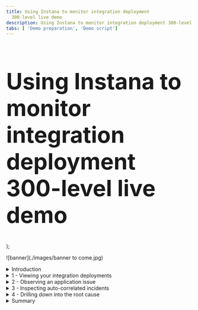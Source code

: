 ```yaml
---
title: Using Instana to monitor integration deployment
  300-level live demo
description: Using Instana to monitor integration deployment 300-level live demo
tabs: [ 'Demo preparation', 'Demo script']
---
```


  <span>
      <h1 style="font-size:60px;"> Using Instana to monitor integration deployment<br/> 300-level live demo</h1>
  </span>
);

![banner](./images/banner to come.jpg)

<span id="top"></span>

<details>

<summary>Introduction</summary>

<br/>

Today we will see how a bank can visualize its cloud native applications and integration deployment. This includes understanding the health of the infrastructure, components, and live transactions. 

<br/>

We’ll see how the bank is alerted to a live production issue. They will visualize the banking application that is experiencing the issue, with auto-correlated events highlighted within the context of that application. The team will drill down into the root cause and understand how to resolve the issue and prevent it from happening in the future. 

<br/>

Let’s get started.

<br/>

**[Go to top](#top)**

</details>

<details>

<summary>1 - Viewing your integration deployments</summary>

<br/>

| **1.1** | **Understand the Instana platform ** |
| :--- | :--- |
| **Narration** | Focus Bank uses microservices architecture for their application development. IBM MQ provides the communication, and IBM App Connect Enterprise the glue between microservices. The SRE (Site Reliability Engineer) and the application and integration teams need to be able to observe the environment and be alerted to issues that occur. They need to work together, collaboratively, to assure the Bank’s applications are available.<br/><br/>IBM Instana provides a full-stack observability platform, which gives deep insights for the SRE, application and integration teams. The home screen shows five categories, which act as launch points based on your role:<br/><br/>1. 'Website & Mobile Apps' shows the end user interaction and their experiences.<br/><br/>2. 'Applications' focuses on the server-side of the application, such as the number of calls, latency, and error call rate. <br/><br/>3. 'Platform' shows the target deployment environments that are used for the applications, such as Kubernetes, Cloud Foundry and vSphere.<br/><br/>4.	'Infrastructure' shows with the physical and virtualized servers underpinning the applications.<br/><br/>5. 'Events' highlights the incidents that the operational team should be reviewing. <br/><br/>These views are built from data sent by Instana agents installed on monitored hosts which automatically capture every request. Each agent has several technology sensors that understand how to collect the data - for instance there are MQ, App Connect, Kafka and API Connect sensors. |
| **Action** &nbsp; 1.1.1 | Show the Instana home screen, pausing to explain each category.<br/><br/> <img src="https://raw.githubusercontent.com/ibm-garage-tsa/platinum-demos/master/src/pages/300-observing-your-integration-estate-with-instana/images/1-1-1-instana-home-screen.png" width="800" /> |

| **1.2** | **View the entire network ** |
| :--- | :--- |
| **Narration** | Let’s look at Focus Bank’s infrastructure. <br/><br/>Instana provides an infrastructure map across the entire estate. This is automatically discovered by the Instana agents, with additional user categorization possible. <br/><br/>In Instana, servers are referred to as hosts. These hosts include those used for the integration technology as well as the microservices that make up the application. This view is not limited to a single data center - it is a global hybrid multi-cloud view where hosts are on-premises and in public cloud environments.<br/><br/>If we click one of the hosts, this will show the hardware specification, immediately highlighting any issues with the infrastructure. In this case, there are no issues. Scrolling down we can see the components installed. In this case you can see IBM MQ, IBM App Connect Enterprise and several others. <br/><br/>Let’s click into the host dashboard to take a deeper look. |
| **Action** &nbsp; 1.2.1 | Click the **infrastructure** icon.<br/><br/> <img src="https://raw.githubusercontent.com/ibm-garage-tsa/platinum-demos/master/src/pages/300-observing-your-integration-estate-with-instana/images/1-2-1-infrastructure-icon.png" width="800" /> |
| **Action** &nbsp; 1.2.2 | Point out that the servers are configured for this Instana instance. Point out the servers could include various categories across on-premises and the cloud.<br/><br/> <img src="https://raw.githubusercontent.com/ibm-garage-tsa/platinum-demos/master/src/pages/300-observing-your-integration-estate-with-instana/images/1-2-2-servers.png" width="800" /> |
| **Action** &nbsp; 1.2.3 | Zoom into the **cp4i** category and hover your mouse over each server to show the components. <br/><br/> <img src="https://raw.githubusercontent.com/ibm-garage-tsa/platinum-demos/master/src/pages/300-observing-your-integration-estate-with-instana/images/1-2-3-cp4i-category.png" width="800" /> |
| **Action** &nbsp; 1.2.4 | We will show the IBM MQ dashboard. Stop when you see **IBM MQ Queue Manager** within the list.<br/><br/> <img src="https://raw.githubusercontent.com/ibm-garage-tsa/platinum-demos/master/src/pages/300-observing-your-integration-estate-with-instana/images/1-2-4-mq-dashboard.png" width="800" /> |
| **Action** &nbsp; 1.2.5 | Click the server with IBM MQ and scroll down to view the components installed on the server. <br/><br/> <img src="https://raw.githubusercontent.com/ibm-garage-tsa/platinum-demos/master/src/pages/300-observing-your-integration-estate-with-instana/images/1-2-5-components.png" width="800" /> |
| **Action** &nbsp; 1.2.6 | Click **Open Dashboard**. <br/><br/> <img src="https://raw.githubusercontent.com/ibm-garage-tsa/platinum-demos/master/src/pages/300-observing-your-integration-estate-with-instana/images/1-2-6-open-dashboard.png" width="800" /> |

| **1.3** | **Examine IBM MQ’s metrics ** |
| :--- | :--- |
| **Narration** | Instana displays details such as the operating system and hostname. Live and historical charts are available for various metrics such as CPU, memory, network and disk utilization.<br/><br/>The software components running on the host can also be seen. Let’s take a closer look at one of these. |
| **Action** &nbsp; 1.3.1 | Expand the **IBM MQ Queue Manager** (1) section and click the link (2).<br/><br/> <img src="https://raw.githubusercontent.com/ibm-garage-tsa/platinum-demos/master/src/pages/300-observing-your-integration-estate-with-instana/images/1-3-1-link.png" width="800" /> |
| **Narration** | Here we can see the details for the IBM MQ Queue Manager. This is the default view provided automatically. <br/><br/>The MQ agent understands how to collect the metrics. The live and historical metrics show the number of connections into the queue manager, the number of messages, and the configured MQ objects. If we look at the queues table, we can quickly filter and see the current state, such as the number of messages on the queue, and the time of the last put and get. We can dig deeper into all the queues, topics and applications accessing the queue manager, and see the details. |
| **Action** &nbsp; 1.3.2 | <InlineNotification>There are two queue managers for the banking application, each having different queues to search for. If the IBM MQ instance starts with **corebanking** (1), search for <strong>BALANCE</strong> queue in the next step. Otherwise, search for <strong>AUDIT</strong>.</InlineNotification> <br/> Scroll down to the **Queues** table (2), and type either **balance** or **audit** into the **Search bar** (3). <br/><br/> <img src="https://raw.githubusercontent.com/ibm-garage-tsa/platinum-demos/master/src/pages/300-observing-your-integration-estate-with-instana/images/1-3-2-search.png" width="800" /> |
| **Action** &nbsp; 1.3.3 | Click the top queue.<br/><br/> <img src="https://raw.githubusercontent.com/ibm-garage-tsa/platinum-demos/master/src/pages/300-observing-your-integration-estate-with-instana/images/1-3-3-click-queue.png" width="800" /> |
| **Action** &nbsp; 1.3.4 | Point out the details for the queue.<br/><br/> <img src="https://raw.githubusercontent.com/ibm-garage-tsa/platinum-demos/master/src/pages/300-observing-your-integration-estate-with-instana/images/1-3-4-details.png" width="800" /> |
  
<br/>

**[Go to top](#top)**

</details>

<details>

<summary>2 - Observing an application issue</summary>

<br/>

| **2.1** | **Review the application  ** |
| :--- | :--- |
| **Narration** | Focus Bank’s SRE team has just received an alert from Instana that there has been a sudden increase in errors on their Banking application.<br/><br/>The alert shows up in the team's Slack channel, but it can also be configured to show up in PagerDuty, Microsoft Teams, and <a href="https://www.ibm.com/docs/en/instana-observability/current?topic=apis-alerting" target="_blank" rel="noreferrer">many others</a>.<br/><br/>Instana only sends alerts when end users are impacted, so the SREs know this is an issue that needs their attention.<br/><br/>The SRE team loads the Banking App summary tab and immediately sees that the erroneous call rate and latency has increased. Clearly something has suddenly started to go wrong. <br/><br/>The SRE team arranges a call with the application and integration teams so they can investigate together. Everyone on the call has a different level of knowledge of the application, so the team looks at the component topology. <br/><br/>They see the 'bankUI' microservice is where the communication starts, and this calls six separate request flows:<br/><br/>• Transfer API – implemented using App Connect<br/>• Balance API – implemented using App Connect<br/>• Audit API – implemented using App Connect<br/>• Notification – implemented using NodeJS<br/>• Fraud – implemented using Java in OpenLiberty<br/>• Authentication – implemented using Java in OpenLiberty<br/><br/>Some of these depend on further downstream components such as IBM MQ and DB2. All of these components and their relationships are automatically discovered and visually displayed. This is made possible by Instana tracking every request that flows through the application.<br/><br/>They can tell there are problems with the application because several services are highlighted in yellow. |
| **Action** &nbsp; 2.1.1 | Change the time period Instana is showing to 45 minutes past the hour, for a 15 minute window (1). Click **Set Time** (2).<br/><br/> <img src="https://raw.githubusercontent.com/ibm-garage-tsa/platinum-demos/master/src/pages/300-observing-your-integration-estate-with-instana/images/2-1-1-set-time.png" width="800" /> |
| **Action** &nbsp; 2.1.2 | Click the **Application** icon (1), and select **Banking App** (2) from the table.<br/><br/> <img src="https://raw.githubusercontent.com/ibm-garage-tsa/platinum-demos/master/src/pages/300-observing-your-integration-estate-with-instana/images/2-1-2-banking-app.png" width="800" /> |
| **Action** &nbsp; 2.1.3 | Show the **Erroneous Call Rate** (1) and **Latency** (2) graphs. Click the **Dependencies** (3) tab.<br/><br/> <img src="https://raw.githubusercontent.com/ibm-garage-tsa/platinum-demos/master/src/pages/300-observing-your-integration-estate-with-instana/images/2-1-3-graphs-dependencies.png" width="800" /> |
| **Action** &nbsp; 2.1.4 | Click through the first two columns of icons, pausing to show the technology being used and the summarized view. <br/><br/> <img src="https://raw.githubusercontent.com/ibm-garage-tsa/platinum-demos/master/src/pages/300-observing-your-integration-estate-with-instana/images/2-1-4-summarized-view.png" width="800" /> |
 
<br/>

**[Go to top](#top)**

</details> 

<details>

<summary>3 - Inspecting auto-correlated incidents</summary>

<br/>

| **3.1** | **Examine the issue ** |
| :--- | :--- |
| **Narration** | The SRE team clicks on the issue to inspect in more detail.<br/><br/>They see all the issues corelated together for the current incident on the events page. Instana classifies events into three categories:<br/><br/>1. Changes, for example a configuration change that may have occurred in the environment.<br/>2. Issues, that are identified within an individual component.<br/>3. Incidents, which correlates issues and changes automatically together.<br/><br/>The teams can see that the incident is still active, and the triggering event is still highlighted. A graphical view of the error is shown, explaining when the error started and the rate of failure. |
| **Action** &nbsp; 3.1.1 | Click the **Issues** button (1) and select **Sudden increase in the number of erroneous calls** (2). &nbsp; &nbsp; &nbsp; &nbsp; &nbsp; &nbsp; &nbsp; &nbsp; &nbsp; &nbsp; &nbsp; &nbsp; &nbsp; &nbsp; &nbsp; &nbsp; &nbsp; &nbsp; &nbsp; &nbsp; &nbsp; &nbsp; &nbsp; &nbsp; &nbsp; &nbsp; &nbsp; &nbsp; &nbsp; &nbsp; &nbsp; &nbsp; &nbsp; &nbsp;  &nbsp; &nbsp; &nbsp; &nbsp; &nbsp; &nbsp; &nbsp; &nbsp; &nbsp; &nbsp; &nbsp; &nbsp; &nbsp; &nbsp; &nbsp; &nbsp; &nbsp; &nbsp; &nbsp; &nbsp; &nbsp; &nbsp; &nbsp; &nbsp; &nbsp; &nbsp; &nbsp; &nbsp; &nbsp; &nbsp; &nbsp;  &nbsp; &nbsp; &nbsp; &nbsp; &nbsp; &nbsp; &nbsp; &nbsp; &nbsp; &nbsp; &nbsp; &nbsp; &nbsp; &nbsp; &nbsp; &nbsp; &nbsp; &nbsp; &nbsp; &nbsp; &nbsp; &nbsp; &nbsp; &nbsp; &nbsp; &nbsp; &nbsp; &nbsp; &nbsp; &nbsp; &nbsp; &nbsp;  <br/><br/> <img src="https://raw.githubusercontent.com/ibm-garage-tsa/platinum-demos/master/src/pages/300-observing-your-integration-estate-with-instana/images/3-1-1-sudden-increase.png" width="800" /> |
| **Action** &nbsp; 3.1.2 | Show the issue is still open (1), and click the **Analyze Calls** button (2). &nbsp; &nbsp; &nbsp; &nbsp; &nbsp; &nbsp; &nbsp; &nbsp; &nbsp; &nbsp; &nbsp; &nbsp; &nbsp; &nbsp; &nbsp; &nbsp; &nbsp; &nbsp; &nbsp; &nbsp; &nbsp; &nbsp; &nbsp; &nbsp;  &nbsp; &nbsp; &nbsp; &nbsp; &nbsp; &nbsp; &nbsp; &nbsp; &nbsp; &nbsp; &nbsp; &nbsp; &nbsp; &nbsp; &nbsp; &nbsp; &nbsp; &nbsp; &nbsp; &nbsp; &nbsp; &nbsp; &nbsp; &nbsp; &nbsp; &nbsp; &nbsp; &nbsp; &nbsp; &nbsp;  &nbsp; &nbsp; &nbsp; &nbsp; &nbsp; &nbsp; &nbsp; &nbsp; &nbsp; &nbsp; &nbsp; &nbsp; &nbsp; &nbsp; &nbsp; &nbsp; &nbsp; &nbsp; &nbsp; &nbsp; &nbsp; &nbsp; &nbsp; &nbsp; &nbsp; &nbsp; &nbsp; &nbsp; &nbsp; &nbsp; &nbsp; &nbsp; &nbsp; &nbsp; &nbsp; &nbsp; &nbsp; &nbsp; &nbsp; &nbsp; &nbsp; &nbsp;  <br/><br/> <img src="https://raw.githubusercontent.com/ibm-garage-tsa/platinum-demos/master/src/pages/300-observing-your-integration-estate-with-instana/images/3-1-2-analyze-calls-button.png" width="800" /> |
 
<br/>

**[Go to top](#top)**

</details>

<details>

<summary>4 - Drilling down into the root cause</summary>

<br/>

| **4.1** | **View the calls via the visual dashboard ** |
| :--- | :--- |
| **Narration** | The team navigates into the affected API calls to drill down into the cause. <br/><br/>Instana traces all of the calls. The team selects one of the invocations for further analysis.  &nbsp; &nbsp; &nbsp; &nbsp; &nbsp; &nbsp; &nbsp; &nbsp; &nbsp; &nbsp; &nbsp; &nbsp; &nbsp; &nbsp; &nbsp; &nbsp; &nbsp; &nbsp; &nbsp; &nbsp; &nbsp; &nbsp; &nbsp; &nbsp; &nbsp;  &nbsp; &nbsp; &nbsp; &nbsp; &nbsp; &nbsp; &nbsp; &nbsp; &nbsp; &nbsp; &nbsp; &nbsp; &nbsp; &nbsp; &nbsp; &nbsp; &nbsp; &nbsp; &nbsp; &nbsp; &nbsp; &nbsp; &nbsp; &nbsp; &nbsp; &nbsp; &nbsp; &nbsp; &nbsp; &nbsp; &nbsp;  &nbsp; &nbsp; &nbsp; &nbsp; &nbsp; &nbsp; &nbsp; &nbsp; &nbsp; &nbsp; &nbsp; &nbsp; &nbsp; &nbsp; &nbsp; &nbsp; &nbsp; &nbsp; &nbsp; &nbsp; &nbsp; &nbsp; &nbsp; &nbsp; &nbsp; &nbsp; &nbsp; &nbsp; &nbsp; &nbsp; &nbsp; &nbsp;  &nbsp; &nbsp; &nbsp; &nbsp; &nbsp; &nbsp; &nbsp; &nbsp; &nbsp; &nbsp; &nbsp;  |
| **Action** &nbsp; 4.1.1 | Expand the **GET /api/balance** row, showing all the affected calls. &nbsp; &nbsp; &nbsp; &nbsp; &nbsp; &nbsp; &nbsp; &nbsp; &nbsp; &nbsp; &nbsp; &nbsp; &nbsp; &nbsp; &nbsp; &nbsp; &nbsp; &nbsp; &nbsp; &nbsp; &nbsp; &nbsp; &nbsp; &nbsp; &nbsp;  &nbsp; &nbsp; &nbsp; &nbsp; &nbsp; &nbsp; &nbsp; &nbsp; &nbsp; &nbsp; &nbsp; &nbsp; &nbsp; &nbsp; &nbsp; &nbsp; &nbsp; &nbsp; &nbsp; &nbsp; &nbsp; &nbsp; &nbsp; &nbsp; &nbsp; &nbsp; &nbsp; &nbsp; &nbsp; &nbsp; &nbsp;  &nbsp; &nbsp; &nbsp; &nbsp; &nbsp; &nbsp; &nbsp; &nbsp; &nbsp; &nbsp; &nbsp; &nbsp; &nbsp; &nbsp; &nbsp; &nbsp; &nbsp; &nbsp; &nbsp; &nbsp; &nbsp; &nbsp; &nbsp; &nbsp; &nbsp; &nbsp; &nbsp; &nbsp; &nbsp; &nbsp; &nbsp; &nbsp;  &nbsp; &nbsp; &nbsp; &nbsp; &nbsp; &nbsp; &nbsp; &nbsp; &nbsp; &nbsp; &nbsp; &nbsp; &nbsp; &nbsp; &nbsp; &nbsp; &nbsp; &nbsp; &nbsp; &nbsp; &nbsp; &nbsp; &nbsp; &nbsp; &nbsp;  &nbsp; &nbsp; &nbsp; &nbsp; &nbsp; &nbsp; &nbsp; &nbsp; &nbsp; &nbsp; &nbsp; &nbsp; &nbsp; &nbsp; &nbsp; <br/><br/> <img src="https://raw.githubusercontent.com/ibm-garage-tsa/platinum-demos/master/src/pages/300-observing-your-integration-estate-with-instana/images/4-1-1-affected-calls.png" width="800" /> |
| **Action** &nbsp; 4.1.2 | Click the top call. &nbsp; &nbsp; &nbsp; &nbsp; &nbsp; &nbsp; &nbsp; &nbsp; &nbsp; &nbsp; &nbsp; &nbsp; &nbsp; &nbsp; &nbsp; &nbsp; &nbsp; &nbsp; &nbsp; &nbsp; &nbsp; &nbsp; &nbsp; &nbsp; &nbsp;  &nbsp; &nbsp; &nbsp; &nbsp; &nbsp; &nbsp; &nbsp; &nbsp; &nbsp; &nbsp; &nbsp; &nbsp; &nbsp; &nbsp; &nbsp; &nbsp; &nbsp; &nbsp; &nbsp; &nbsp; &nbsp; &nbsp; &nbsp; &nbsp; &nbsp; &nbsp; &nbsp; &nbsp; &nbsp; &nbsp; &nbsp;  &nbsp; &nbsp; &nbsp; &nbsp; &nbsp; &nbsp; &nbsp; &nbsp; &nbsp; &nbsp; &nbsp; &nbsp; &nbsp; &nbsp; &nbsp; &nbsp; &nbsp; &nbsp; &nbsp; &nbsp; &nbsp; &nbsp; &nbsp; &nbsp; &nbsp; &nbsp; &nbsp; &nbsp; &nbsp; &nbsp; &nbsp; &nbsp;  &nbsp; &nbsp; &nbsp; &nbsp; &nbsp; &nbsp; &nbsp; &nbsp; &nbsp; &nbsp; &nbsp; &nbsp; &nbsp; &nbsp; &nbsp; &nbsp; &nbsp; &nbsp; &nbsp; &nbsp; &nbsp; &nbsp; &nbsp; &nbsp; &nbsp;  &nbsp; &nbsp; &nbsp; &nbsp; &nbsp; &nbsp; &nbsp; &nbsp; &nbsp; &nbsp; &nbsp; &nbsp; &nbsp; &nbsp; &nbsp; &nbsp; &nbsp; &nbsp; &nbsp; &nbsp; &nbsp; &nbsp; &nbsp; &nbsp; &nbsp; &nbsp; &nbsp; &nbsp; &nbsp; &nbsp; &nbsp;  &nbsp; &nbsp; &nbsp; &nbsp; &nbsp; &nbsp; &nbsp; &nbsp; &nbsp; &nbsp; &nbsp; &nbsp; <br/><br/> <img src="https://raw.githubusercontent.com/ibm-garage-tsa/platinum-demos/master/src/pages/300-observing-your-integration-estate-with-instana/images/4-1-2-click-call.png" width="800" /> |

| **4.2** | **Understand the impact and source of the incident ** |
| :--- | :--- |
| **Narration** | The teams see a hierarchical view of the invocation, all the way from the end-users' web browser to the backend system. There are a number of sub-calls traced, and several are experiencing an undesirable delay and/or error. The timeline plots the duration of each sub-call, immediately highlighting where the issue may be located. |
| **Action** &nbsp; 4.2.1 | Highlight the **Sub Calls** (1), **Timeline** (2) and **Details** (3) section. . <br/><br/> <img src="https://raw.githubusercontent.com/ibm-garage-tsa/platinum-demos/master/src/pages/300-observing-your-integration-estate-with-instana/images/4-2-1-highlight.png" width="800" /> |
| **Narration** | The team expands the call, allowing them to drill down and look at each step of the invocation. Within some components they can see sub-calls within an individual component, for instance individual input / output nodes in App Connect Enterprise. <br/><br/>The calls are automatically color labeled - one each for HTTP, MQ and JDBC traffic. As they look closer, they can identify the components that are bridging multiple protocols, as they have multiple colored bars. <br/><br/>At the top of the stack, they see that 503 – Service Unavailable is being returned to the calling application, with an approximate 1 second latency. They initially focus on the App Connect Enterprise calls and see the message is put quickly onto the IBM MQ BALANCE.IN queue, to retrieve the balance, and immediately waits for a response message on the BALANCE.OUT queue. This call fails after one second. The team suspects it may be an App Connect issue, but continues to look deeper. <br/><br/>They look at the emitted event and the MQ return code of 2033, which means ‘no message available’. App Connect tried to retrieve a response message for one second, and an error is returned when none were available. The teams agree that this suggests the issue is deeper into the call. They continue to dig into the call stack. <br/><br/>At the bottom of the call stack they can see an error connecting to the database from the OpenLiberty Java application. The application team immediately investigates the issue, and are able to quickly resolve it. An issue that initially appeared to be a high latency in App Connect turned out to be an underlying database issue. All of this was discovered automatically by Instana. |
| **Action** &nbsp; 4.2.2 | <InlineNotification>As this is a live system the number of sub-steps and the exact error message reported by the database may be different.</InlineNotification> <br/>Expand the call stack (1). Highlight the **transport coloring** (2) and the high level errors (3).<br/><br/> <img src="https://raw.githubusercontent.com/ibm-garage-tsa/platinum-demos/master/src/pages/300-observing-your-integration-estate-with-instana/images/4-2-2-scroll-down.png" width="800" /> |
| **Action** &nbsp; 4.2.3 | Collapse and click the **Balance.get... MESSAGING** call. As highlighted in the narration, explain how App Connect successfully places the message on IBM MQ. <br/><br/> <img src="https://raw.githubusercontent.com/ibm-garage-tsa/platinum-demos/master/src/pages/300-observing-your-integration-estate-with-instana/images/4-2-3-balance-get.png" width="800" /> |
| **Action** &nbsp; 4.2.4 | Click the **! Balance.gen** call (1). On the right hand side scroll down (2) and show the **messaging.ibmmq.return_code** value (3). As highlighted in the narration, explain how MQ did not receive a response message within a second so timed out. <br/><br/> <img src="https://raw.githubusercontent.com/ibm-garage-tsa/platinum-demos/master/src/pages/300-observing-your-integration-estate-with-instana/images/4-2-4-click-call.png" width="800" /> |
| **Action** &nbsp; 4.2.5 | Expand the call stack, and click the **CONNECT** (1) call. As highlighted in the narration explain how the database is unavailable (2), and this error takes three seconds to be returned. <br/><br/> <img src="https://raw.githubusercontent.com/ibm-garage-tsa/platinum-demos/master/src/pages/300-observing-your-integration-estate-with-instana/images/4-2-5-connect-call.png" width="800" /> |
 
| **4.3** | **See that the issue is resolved ** |
| :--- | :--- |
| **Narration** | Now that Instana has identified the root cause, the application team resolved the issue and views the live transactions flowing through the application.<br/><br/>As the team sees, API calls are now taking tens of milliseconds and completing successfully.  &nbsp; &nbsp; &nbsp; &nbsp; &nbsp; &nbsp; &nbsp; &nbsp; &nbsp; &nbsp; &nbsp; &nbsp; &nbsp; &nbsp; &nbsp; &nbsp; &nbsp; &nbsp; &nbsp; &nbsp; &nbsp; &nbsp; &nbsp; &nbsp; &nbsp;  &nbsp; &nbsp; &nbsp; &nbsp; &nbsp; &nbsp; &nbsp; &nbsp; &nbsp; &nbsp; &nbsp; &nbsp; &nbsp; &nbsp; &nbsp; &nbsp; &nbsp; &nbsp; &nbsp; &nbsp; &nbsp; &nbsp; &nbsp; &nbsp; &nbsp; &nbsp; &nbsp; &nbsp; &nbsp; &nbsp; &nbsp;  &nbsp; &nbsp; &nbsp; &nbsp; &nbsp; &nbsp; &nbsp; &nbsp; &nbsp; &nbsp; &nbsp; &nbsp; &nbsp; &nbsp; &nbsp; &nbsp; &nbsp; &nbsp; &nbsp; &nbsp; &nbsp; &nbsp; &nbsp; &nbsp; &nbsp; &nbsp; &nbsp; &nbsp; &nbsp; &nbsp; &nbsp; &nbsp;|
| **Action** &nbsp; 4.3.1 | Expand the **Time Range** section (1), then change the time period Instana is showing to 'on the hour', for a 30 minute window (2). Click **Set Time** (3). &nbsp; &nbsp; &nbsp; &nbsp; &nbsp; &nbsp; &nbsp; &nbsp; &nbsp; &nbsp; &nbsp; &nbsp; &nbsp; &nbsp; &nbsp; &nbsp; &nbsp; &nbsp; &nbsp; &nbsp; &nbsp; &nbsp; &nbsp; &nbsp; &nbsp; &nbsp; &nbsp; &nbsp; &nbsp;  &nbsp; &nbsp; &nbsp; &nbsp; &nbsp; &nbsp; &nbsp; &nbsp; &nbsp; &nbsp; &nbsp; &nbsp; &nbsp; &nbsp; &nbsp; &nbsp; &nbsp; &nbsp; &nbsp; &nbsp; &nbsp; &nbsp;  <br/><br/> <img src="https://raw.githubusercontent.com/ibm-garage-tsa/platinum-demos/master/src/pages/300-observing-your-integration-estate-with-instana/images/4-3-1-change-time.png" width="800" /> |
| **Action** &nbsp; 4.3.2 | Click the **Application** icon (1) and select the **Banking App** row (2).  &nbsp; &nbsp; &nbsp; &nbsp; &nbsp; &nbsp; &nbsp; &nbsp; &nbsp; &nbsp; &nbsp; &nbsp; &nbsp; &nbsp; &nbsp; &nbsp; &nbsp; &nbsp; &nbsp; &nbsp; &nbsp; &nbsp; &nbsp; &nbsp; &nbsp;  &nbsp; &nbsp; &nbsp; &nbsp; &nbsp; &nbsp; &nbsp; &nbsp; &nbsp; &nbsp; &nbsp; &nbsp; &nbsp; &nbsp; &nbsp; &nbsp; &nbsp; &nbsp; &nbsp; &nbsp; &nbsp; &nbsp; &nbsp; &nbsp; &nbsp; &nbsp; &nbsp; &nbsp; &nbsp; &nbsp; &nbsp;  &nbsp; &nbsp; &nbsp; &nbsp; &nbsp; &nbsp; &nbsp; &nbsp; &nbsp; &nbsp; &nbsp; &nbsp; &nbsp; &nbsp; &nbsp; &nbsp; &nbsp; &nbsp; &nbsp; &nbsp; &nbsp; &nbsp; &nbsp; &nbsp; &nbsp; &nbsp; &nbsp; &nbsp; &nbsp; &nbsp; &nbsp; &nbsp; <br/><br/> <img src="https://raw.githubusercontent.com/ibm-garage-tsa/platinum-demos/master/src/pages/300-observing-your-integration-estate-with-instana/images/4-3-2-banking-app.png" width="800" /> |(
| **Action** &nbsp; 4.3.3 | Point out that the calls (1), erroneous call rate (2) and latency (3) have returned back to normal. &nbsp; &nbsp; &nbsp; &nbsp; &nbsp; &nbsp; &nbsp; &nbsp; &nbsp; &nbsp; &nbsp; &nbsp; &nbsp; &nbsp; &nbsp; &nbsp; &nbsp; &nbsp; &nbsp; &nbsp; &nbsp; &nbsp; &nbsp; &nbsp; &nbsp;  &nbsp; &nbsp; &nbsp; &nbsp; &nbsp; &nbsp; &nbsp; &nbsp; &nbsp; &nbsp; &nbsp; &nbsp; &nbsp; &nbsp; &nbsp; &nbsp; &nbsp; &nbsp; &nbsp; &nbsp; &nbsp; &nbsp; &nbsp; &nbsp; &nbsp; &nbsp; &nbsp; &nbsp; &nbsp; &nbsp; &nbsp;  &nbsp; &nbsp; &nbsp; &nbsp; &nbsp; &nbsp; &nbsp; &nbsp; &nbsp; &nbsp; &nbsp; &nbsp; &nbsp; &nbsp; &nbsp; &nbsp; &nbsp; &nbsp; &nbsp; &nbsp; &nbsp; &nbsp; &nbsp; &nbsp; &nbsp; &nbsp; &nbsp; &nbsp; &nbsp; &nbsp; &nbsp; &nbsp;<br/><br/> <img src="https://raw.githubusercontent.com/ibm-garage-tsa/platinum-demos/master/src/pages/300-observing-your-integration-estate-with-instana/images/4-3-3-normal.png" width="800" /> |
 
<br/>

**[Go to top](#top)**

</details>

<details>

<summary>Summary</summary>

<br/>

You’ve seen how Instana can help make the process of identifying problems and finding the root cause of those problems frictionlessly across technology stacks. Since Instana automates so many of the manual and labor-intensive aspects of the process, you can focus on getting other work done and not worry about instrumenting observability or constantly monitoring for problems. And when problems do arise, all the trace data is there at your fingertips to dig into.

<br/>

Thank you for attending today’s demonstration.

<br/>

**[Go to top](#top)**

</details>